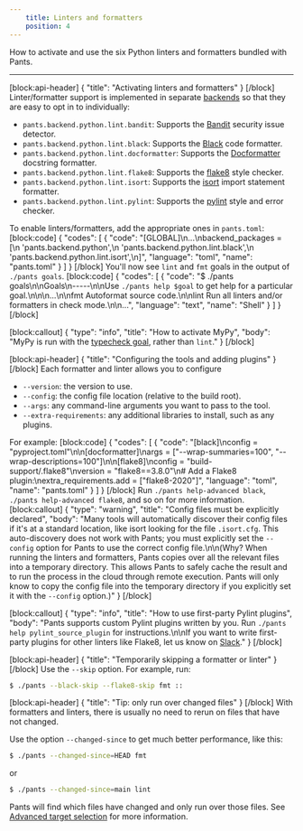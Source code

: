 ```yaml
---
    title: Linters and formatters
    position: 4
---
```


How to activate and use the six Python linters and formatters bundled with Pants.

---

[block:api-header]
{
  "title": "Activating linters and formatters"
}
[/block]
Linter/formatter support is implemented in separate [backends](doc:enabling-backends) so that they are easy to opt in to individually:

- `pants.backend.python.lint.bandit`: Supports the [Bandit](https://bandit.readthedocs.io/en/latest/) security issue detector.
- `pants.backend.python.lint.black`: Supports the [Black](https://black.readthedocs.io/en/stable/) code formatter.
- `pants.backend.python.lint.docformatter`: Supports the [Docformatter](https://pypi.org/project/docformatter/) docstring formatter.
- `pants.backend.python.lint.flake8`: Supports the [flake8](https://flake8.pycqa.org/en/latest/) style checker.
- `pants.backend.python.lint.isort`: Supports the [isort](https://readthedocs.org/projects/isort/) import statement formatter.
- `pants.backend.python.lint.pylint`: Supports the [pylint](https://www.pylint.org/) style and error checker.

To enable linters/formatters, add the appropriate ones in `pants.toml`:
[block:code]
{
  "codes": [
    {
      "code": "[GLOBAL]\n...\nbackend_packages = [\n  'pants.backend.python',\n  'pants.backend.python.lint.black',\n  'pants.backend.python.lint.isort',\n]",
      "language": "toml",
      "name": "pants.toml"
    }
  ]
}
[/block]
You'll now see `lint` and `fmt` goals in the output of `./pants goals`.
[block:code]
{
  "codes": [
    {
      "code": "$ ./pants goals\n\nGoals\n-----\n\nUse `./pants help $goal` to get help for a particular goal.\n\n\n...\n\nfmt           Autoformat source code.\n\nlint          Run all linters and/or formatters in check mode.\n\n...",
      "language": "text",
      "name": "Shell"
    }
  ]
}
[/block]

[block:callout]
{
  "type": "info",
  "title": "How to activate MyPy",
  "body": "MyPy is run with the [typecheck goal](doc:python-typecheck-goal), rather than `lint`."
}
[/block]

[block:api-header]
{
  "title": "Configuring the tools and adding plugins"
}
[/block]
Each formatter and linter allows you to configure

* `--version`: the version to use.
* `--config`: the config file location (relative to the build root).
* `--args`: any command-line arguments you want to pass to the tool.
* `--extra-requirements`: any additional libraries to install, such as any plugins.

For example:
[block:code]
{
  "codes": [
    {
      "code": "[black]\nconfig = \"pyproject.toml\"\n\n[docformatter]\nargs = [\"--wrap-summaries=100\", \"--wrap-descriptions=100\"]\n\n[flake8]\nconfig = \"build-support/.flake8\"\nversion = \"flake8==3.8.0\"\n# Add a Flake8 plugin:\nextra_requirements.add = [\"flake8-2020\"]",
      "language": "toml",
      "name": "pants.toml"
    }
  ]
}
[/block]
Run `./pants help-advanced black`, `./pants help-advanced flake8`, and so on for more information.
[block:callout]
{
  "type": "warning",
  "title": "Config files must be explicitly declared",
  "body": "Many tools will automatically discover their config files if it's at a standard location, like isort looking for the file `.isort.cfg`. This auto-discovery does not work with Pants; you must explicitly set the `--config` option for Pants to use the correct config file.\n\n(Why? When running the linters and formatters, Pants copies over all the relevant files into a temporary directory. This allows Pants to safely cache the result and to run the process in the cloud through remote execution. Pants will only know to copy the config file into the temporary directory if you explicitly set it with the `--config` option.)"
}
[/block]

[block:callout]
{
  "type": "info",
  "title": "How to use first-party Pylint plugins",
  "body": "Pants supports custom Pylint plugins written by you. Run `./pants help pylint_source_plugin` for instructions.\n\nIf you want to write first-party plugins for other linters like Flake8, let us know on [Slack](doc:community)."
}
[/block]

[block:api-header]
{
  "title": "Temporarily skipping a formatter or linter"
}
[/block]
Use the `--skip` option. For example, run:

```bash
$ ./pants --black-skip --flake8-skip fmt ::
```
[block:api-header]
{
  "title": "Tip: only run over changed files"
}
[/block]
With formatters and linters, there is usually no need to rerun on files that have not changed.

Use the option `--changed-since` to get much better performance, like this:

```bash
$ ./pants --changed-since=HEAD fmt
```

or

```bash
$ ./pants --changed-since=main lint
```

Pants will find which files have changed and only run over those files. See [Advanced target selection](doc:advanced-target-selection) for more information.